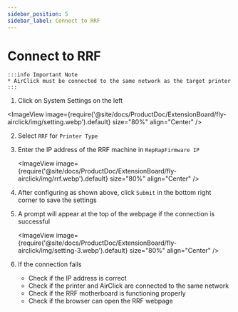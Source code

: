 ```yaml
---
sidebar_position: 5
sidebar_label: Connect to RRF
---
```


# Connect to RRF

    :::info Important Note
    * AirClick must be connected to the same network as the target printer
    :::

1. Click on System Settings on the left
    
<ImageView image={require('@site/docs/ProductDoc/ExtensionBoard/fly-airclick/img/setting.webp').default} size="80%" align="Center" />

2. Select `RRF` for `Printer Type`
3. Enter the IP address of the RRF machine in `RepRapFirmware IP`

    <ImageView image={require('@site/docs/ProductDoc/ExtensionBoard/fly-airclick/img/rrf.webp').default} size="80%" align="Center" />

4. After configuring as shown above, click `Submit` in the bottom right corner to save the settings
5. A prompt will appear at the top of the webpage if the connection is successful

     <ImageView image={require('@site/docs/ProductDoc/ExtensionBoard/fly-airclick/img/setting-3.webp').default} size="80%" align="Center" />

6. If the connection fails
    - Check if the IP address is correct
    - Check if the printer and AirClick are connected to the same network
    - Check if the RRF motherboard is functioning properly
    - Check if the browser can open the RRF webpage
